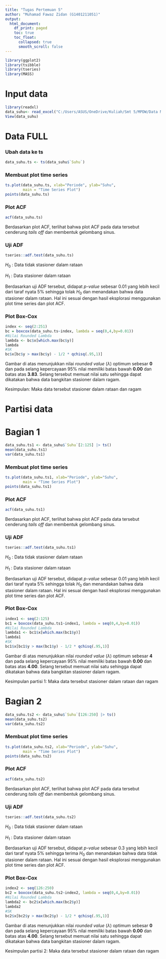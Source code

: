 ---
title: "Tugas Pertemuan 5"
author: "Muhamad Fawaz Zidan (G1401211051)"
output:
  html_document:
    df_print: paged
    toc: true
    toc_float:
      collapsed: true
      smooth_scroll: false
---

```{r}
library(ggplot2)
library(tsibble)
library(tseries)
library(MASS)
```


# Input data

```{r}
library(readxl)
data_suhu<- read_excel("C:/Users/ASUS/OneDrive/Kuliah/Smt 5/MPDW/Data MPDW.xlsx",sheet=3)
View(data_suhu)
```

# Data FULL

### Ubah data ke ts

```{r}
data_suhu.ts <- ts(data_suhu$`Suhu`)
```

### Membuat plot time series

```{r}
ts.plot(data_suhu.ts, xlab="Periode", ylab="Suhu", 
        main = "Time Series Plot")
points(data_suhu.ts)
```

### Plot ACF

```{r}
acf(data_suhu.ts)
```

Berdasarkan plot ACF, terlihat bahwa plot ACF pada data tersebut cenderung *tails off* dan membentuk gelombang sinus.

### Uji ADF

```{r}
tseries::adf.test(data_suhu.ts)
```

$H_0$ : Data tidak stasioner dalam rataan

$H_1$ : Data stasioner dalam rataan

Berdasarkan uji ADF tersebut, didapat *p-value* sebesar 0.01 yang lebih kecil dari taraf nyata 5% sehingga tolak $H_0$ dan menandakan bahwa data stasioner dalam rataan. Hal ini sesuai dengan hasil eksplorasi menggunakan plot time series dan plot ACF.

### Plot Box-Cox

```{r}
index <- seq(2:251)
bc = boxcox(data_suhu.ts~index, lambda = seq(0,4,by=0.01))
#Nilai Rounded Lambda
lambda <- bc$x[which.max(bc$y)]
lambda
#SK
bc$x[bc$y > max(bc$y) - 1/2 * qchisq(.95,1)]
```

Gambar di atas menunjukkan nilai *rounded value* ($\lambda$) optimum sebesar **0** dan pada selang kepercayaan 95% nilai memiliki batas bawah **0.00** dan batas atas **3.83**. Selang tersebut memuat nilai satu sehingga dapat dikatakan bahwa data bangkitan stasioner dalam ragam.

Kesimpulan: Maka data tersebut stasioner dalam rataan dan ragam

# Partisi data

# Bagian 1

```{r}
data_suhu.ts1 <- data_suhu$`Suhu`[2:125] |> ts()
mean(data_suhu.ts1)
var(data_suhu.ts1)
```

### Membuat plot time series

```{r}
ts.plot(data_suhu.ts1, xlab="Periode", ylab="Suhu", 
        main = "Time Series Plot")
points(data_suhu.ts1)
```

### Plot ACF

```{r}
acf(data_suhu.ts1)
```

Berdasarkan plot ACF, terlihat bahwa plot ACF pada data tersebut cenderung *tails off* dan membentuk gelombang sinus.

### Uji ADF

```{r}
tseries::adf.test(data_suhu.ts1)
```

$H_0$ : Data tidak stasioner dalam rataan

$H_1$ : Data stasioner dalam rataan

Berdasarkan uji ADF tersebut, didapat *p-value* sebesar 0.01 yang lebih kecil dari taraf nyata 5% sehingga tolak $H_0$ dan menandakan bahwa data stasioner dalam rataan. Hal ini sesuai dengan hasil eksplorasi menggunakan plot time series dan plot ACF.

### Plot Box-Cox

```{r}
index1 <- seq(2:125)
bc1 = boxcox(data_suhu.ts1~index1, lambda = seq(0,4,by=0.01))
#Nilai Rounded Lambda
lambda1 <- bc1$x[which.max(bc1$y)]
lambda1
#SK
bc1$x[bc1$y > max(bc1$y) - 1/2 * qchisq(.95,1)]
```

Gambar di atas menunjukkan nilai *rounded value* ($\lambda$) optimum sebesar **4** dan pada selang kepercayaan 95% nilai memiliki batas bawah **0.00** dan batas atas **4.00**. Selang tersebut memuat nilai satu sehingga dapat dikatakan bahwa data bangkitan stasioner dalam ragam.

Kesimpulan partisi 1: Maka data tersebut stasioner dalam rataan dan ragam

# Bagian 2

```{r}
data_suhu.ts2 <- data_suhu$`Suhu`[126:250] |> ts()
mean(data_suhu.ts2)
var(data_suhu.ts2)
```

### Membuat plot time series

```{r}
ts.plot(data_suhu.ts2, xlab="Periode", ylab="Suhu", 
        main = "Time Series Plot")
points(data_suhu.ts2)
```

### Plot ACF

```{r}
acf(data_suhu.ts2)
```

Berdasarkan plot ACF, terlihat bahwa plot ACF pada data tersebut cenderung *tails off* dan membentuk gelombang sinus.

### Uji ADF

```{r}
tseries::adf.test(data_suhu.ts2)
```

$H_0$ : Data tidak stasioner dalam rataan

$H_1$ : Data stasioner dalam rataan

Berdasarkan uji ADF tersebut, didapat *p-value* sebesar 0.3 yang lebih kecil dari taraf nyata 5% sehingga terima $H_0$ dan menandakan bahwa data tidak stasioner dalam rataan. Hal ini sesuai dengan hasil eksplorasi menggunakan plot time series dan plot ACF.

### Plot Box-Cox

```{r}
index2 <- seq(126:250)
bc2 = boxcox(data_suhu.ts2~index2, lambda = seq(0,4,by=0.01))
#Nilai Rounded Lambda
lambda2 <- bc2$x[which.max(bc2$y)]
lambda2
#SK
bc2$x[bc2$y > max(bc2$y) - 1/2 * qchisq(.95,1)]
```

Gambar di atas menunjukkan nilai *rounded value* ($\lambda$) optimum sebesar **0** dan pada selang kepercayaan 95% nilai memiliki batas bawah **0.00** dan batas atas **4.00**. Selang tersebut memuat nilai satu sehingga dapat dikatakan bahwa data bangkitan stasioner dalam ragam.

Kesimpulan partisi 2: Maka data tersebut stasioner dalam rataan dan ragam
